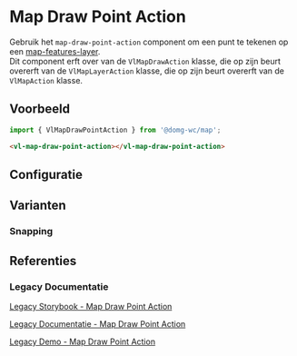 
# Map Draw Point Action

<CustomDocMetaData id="map-action-draw-action-draw-point-action" />

Gebruik het `map-draw-point-action` component om een punt te tekenen op een
[map-features-layer](/docs/map-layer-vector-layer-features-layer--map-features-layer-default).<br/>
Dit component erft over van de `VlMapDrawAction` klasse, die op zijn beurt overerft van de `VlMapLayerAction` klasse,
die op zijn beurt overerft van de `VlMapAction` klasse.


## Voorbeeld

```js
import { VlMapDrawPointAction } from '@domg-wc/map';
```

```html
<vl-map-draw-point-action></vl-map-draw-point-action>
```

<Canvas of={VlMapDrawPointActionStories.MapDrawPointActionDefault} />


## Configuratie

<ArgTypes of={VlMapDrawPointActionStories.MapDrawPointActionDefault} />


## Varianten

### Snapping

<Canvas of={VlMapDrawPointActionStories.MapDrawPointActionSnapping} />


## Referenties

### Legacy Documentatie

[Legacy Storybook - Map Draw Point Action](https://webcomponenten.omgeving.vlaanderen.be/storybook/?path=/docs/custom-elements-vl-map-vl-map-draw-point-action--default)

[Legacy Documentatie - Map Draw Point Action](https://webcomponenten.omgeving.vlaanderen.be/doc/VlMapDrawPointAction.html)

[Legacy Demo - Map Draw Point Action](https://webcomponenten.omgeving.vlaanderen.be/demo/vl-map-draw-actions.html)
